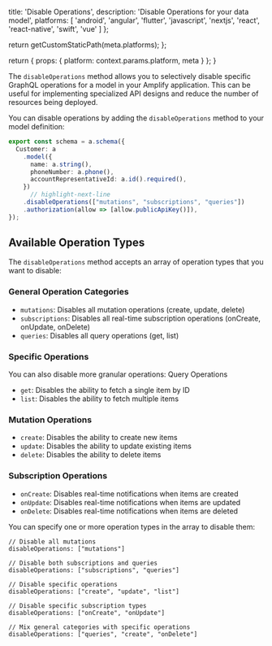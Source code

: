 
  title: 'Disable Operations',
  description:
    'Disable Operations for your data model',
  platforms: [
    'android',
    'angular',
    'flutter',
    'javascript',
    'nextjs',
    'react',
    'react-native',
    'swift',
    'vue'
  ]
};

  return getCustomStaticPath(meta.platforms);
};

  return {
    props: {
      platform: context.params.platform,
      meta
    }
  };
}

The `disableOperations` method allows you to selectively disable specific GraphQL operations for a model in your Amplify application. This can be useful for implementing specialized API designs and reduce the number of resources being deployed.

You can disable operations by adding the `disableOperations` method to your model definition:

```ts title="amplify/data/resource.ts"
export const schema = a.schema({
  Customer: a
    .model({
      name: a.string(),
      phoneNumber: a.phone(),
      accountRepresentativeId: a.id().required(),
    })
      // highlight-next-line
    .disableOperations(["mutations", "subscriptions", "queries"])
    .authorization(allow => [allow.publicApiKey()]),
});
```

## Available Operation Types

The `disableOperations` method accepts an array of operation types that you want to disable:

### General Operation Categories

- `mutations`: Disables all mutation operations (create, update, delete)
- `subscriptions`: Disables all real-time subscription operations (onCreate, onUpdate, onDelete)
- `queries`: Disables all query operations (get, list)

### Specific Operations
You can also disable more granular operations:
Query Operations

- `get`: Disables the ability to fetch a single item by ID
- `list`: Disables the ability to fetch multiple items

### Mutation Operations

- `create`: Disables the ability to create new items
- `update`: Disables the ability to update existing items
- `delete`: Disables the ability to delete items

### Subscription Operations

- `onCreate`: Disables real-time notifications when items are created
- `onUpdate`: Disables real-time notifications when items are updated
- `onDelete`: Disables real-time notifications when items are deleted

You can specify one or more operation types in the array to disable them:

```
// Disable all mutations
disableOperations: ["mutations"]

// Disable both subscriptions and queries
disableOperations: ["subscriptions", "queries"]

// Disable specific operations
disableOperations: ["create", "update", "list"]

// Disable specific subscription types
disableOperations: ["onCreate", "onUpdate"]

// Mix general categories with specific operations
disableOperations: ["queries", "create", "onDelete"]
```
